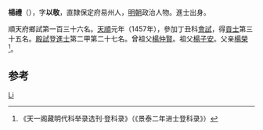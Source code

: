 '''楊禮'''（{{bd|1414年||？}}），字'''以敬'''，直隸保定府易州人，[[明朝|明朝]]政治人物。進士出身。

順天府鄉試第一百三十六名。[[天顺_(明朝)|天順]]元年（1457年），參加丁丑科[[會試|會試]]，得[[貢士|貢士]]第三十五名。[[殿試|殿試]]登[[進士|進士]]第二甲第二十七名。曾祖父[[楊仲賢|楊仲賢]]。祖父[[楊子安|楊子安]]。父亲[[楊榮|楊榮]]<ref>《天一阁藏明代科举录选刊·登科录》（《景泰二年进士登科录》）</ref>。

==参考==
{{reflist}}
{{明朝人物小作品}}
{{天順元年丁丑科殿試金榜}}

{{DEFAULTSORT:Yang, Li}}
[[Category:楊姓|Li]]